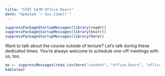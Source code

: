```yaml
---
title: "STAT 547M Office Hours"
date: "Updated `r Sys.time()`"
---
```


```r
suppressPackageStartupMessages(library(readr))
suppressPackageStartupMessages(library(knitr))
suppressPackageStartupMessages(library(here))
```

Want to talk about the course outside of lecture? Let's talk during these dedicated times. You're always welcome to schedule one-off meetings with us, too.


```r
oo <- suppressMessages(read_csv(here("content", "office_hours", "officehours-547m.csv")))
kable(oo)
```